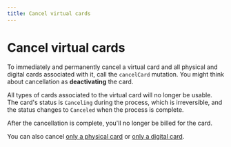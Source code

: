 ```yaml
---
title: Cancel virtual cards
---
```


# Cancel virtual cards

To immediately and permanently cancel a virtual card and all physical and digital cards associated with it, call the `cancelCard` mutation.
You might think about cancellation as **deactivating** the card.

All types of cards associated to the virtual card will no longer be usable.
The card's status is `Canceling` during the process, which is irreversible, and the status changes to `Canceled` when the process is complete.

After the cancellation is complete, you'll no longer be billed for the card.

You can also cancel [only a physical card](../physical/guide-cancel.mdx) or [only a digital card](../digital/guide-cancel.mdx).